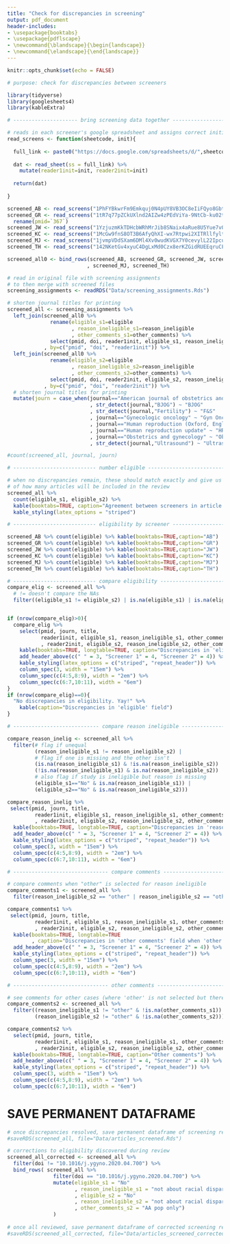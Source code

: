 ```yaml
---
title: "Check for discrepancies in screening"
output: pdf_document
header-includes: 
- \usepackage{booktabs}
- \usepackage{pdflscape}
- \newcommand{\blandscape}{\begin{landscape}}
- \newcommand{\elandscape}{\end{landscape}}
---
```


```r
knitr::opts_chunk$set(echo = FALSE)

# purpose: check for discrepancies between screeners

library(tidyverse)
library(googlesheets4)
library(kableExtra)
```

```r
# --------------------- bring screening data together --------------------------

# reads in each screener's google spreadsheet and assigns correct initials
read_screens <- function(sheetcode, init){
  
  full_link <- paste0("https://docs.google.com/spreadsheets/d/",sheetcode)
  
  dat <- read_sheet(ss = full_link) %>%
    mutate(reader1init=init, reader2init=init)
  
  return(dat)
  
}

screened_AB <- read_screens("1PhFYBkwrFm9Emkquj0N4pUY8VB3OC8eIiFQyo8Gbtk0/edit#gid=517754364", init="AB")
screened_GR <- read_screens("1tR7q77pZCkUXlnd2AIZw4zPEdViYa-9NtCb-ku02tdY/edit#gid=2078190785", init="GR") %>%
  rename(pmid=`367`)
screened_JW <- read_screens("1YzjuzmKkTDHcbWRhMrJib8SNaix4aRue8U5Yue7vOtw/edit#gid=1065604673", init="JW")
screened_KC <- read_screens("1McGw9fnS8OT3B6AfyQhXI-wx7Rtpwi2XITRllfyltvQ/edit#gid=516563490", init="KC")
screened_MJ <- read_screens("1jvmpVDdSXam6DMl4Xv0wudKVGX7Y0cevylL22IpcujE/edit#gid=1261172038", init="MJ")
screened_TH <- read_screens("142NKetGv4xyuC4DgLxMd0Czx8erKZGidRUEEqruCFe8/edit#gid=1367788957", init="TH")

screened_all0 <- bind_rows(screened_AB, screened_GR, screened_JW, screened_KC
                          , screened_MJ, screened_TH)

# read in original file with screening assignments
# to then merge with screened files
screening_assignments <- readRDS("Data/screening_assignments.Rds")

# shorten journal titles for printing
screened_all <- screening_assignments %>%
  left_join(screened_all0 %>%
              rename(eligible_s1=eligible
                     , reason_ineligible_s1=reason_ineligible
                     , other_comments_s1=other_comments) %>%
              select(pmid, doi, reader1init, eligible_s1, reason_ineligible_s1, other_comments_s1)
            , by=c("pmid", "doi", "reader1init")) %>%
  left_join(screened_all0 %>%
              rename(eligible_s2=eligible
                     , reason_ineligible_s2=reason_ineligible
                     , other_comments_s2=other_comments) %>%
              select(pmid, doi, reader2init, eligible_s2, reason_ineligible_s2, other_comments_s2)
            , by=c("pmid", "doi", "reader2init")) %>%
  # shorten journal titles for printing
  mutate(journ = case_when(journal=="American journal of obstetrics and gynecology" ~ "AJOG"
                           , str_detect(journal,"BJOG") ~ "BJOG"
                           , str_detect(journal,"Fertility") ~ "F&S"
                           , journal=="Gynecologic oncology" ~ "Gyn Onc"
                           , journal=="Human reproduction (Oxford, England)" ~ "HR"
                           , journal=="Human reproduction update" ~ "HRU"
                           , journal=="Obstetrics and gynecology" ~ "Obs Gyn"
                           , str_detect(journal,"Ultrasound") ~ "Ultrasound"))

#count(screened_all, journal, journ)
```


```r
# --------------------------- number eligible ----------------------------------

# when no discrepancies remain, these should match exactly and give us a summary
# of how many articles will be included in the review
screened_all %>%
  count(eligible_s1, eligible_s2) %>%
  kable(booktabs=TRUE, caption="Agreement between screeners in article eligibility") %>%
  kable_styling(latex_options = "striped")

# --------------------------- eligibility by screener -------------------------

screened_AB %>% count(eligible) %>% kable(booktabs=TRUE,caption="AB")
screened_GR %>% count(eligible) %>% kable(booktabs=TRUE,caption="GR")
screened_JW %>% count(eligible) %>% kable(booktabs=TRUE,caption="JW")
screened_KC %>% count(eligible) %>% kable(booktabs=TRUE,caption="KC")
screened_MJ %>% count(eligible) %>% kable(booktabs=TRUE,caption="MJ")
screened_TH %>% count(eligible) %>% kable(booktabs=TRUE,caption="TH")
```

\newpage
\blandscape

```r
# --------------------------- compare eligibility ------------------------------
compare_elig <- screened_all %>%
  # != doesn't compare the NAs
  filter((eligible_s1 != eligible_s2) | is.na(eligible_s1) | is.na(eligible_s2))


if (nrow(compare_elig)>0){
  compare_elig %>%
    select(pmid, journ, title, 
           reader1init, eligible_s1, reason_ineligible_s1, other_comments_s1
           , reader2init, eligible_s2, reason_ineligible_s2, other_comments_s2) %>%
    kable(booktabs=TRUE, longtable=TRUE, caption="Discrepancies in 'eligible' field") %>%
    add_header_above(c(" " = 3, "Screener 1" = 4, "Screener 2" = 4)) %>%
    kable_styling(latex_options = c("striped", "repeat_header")) %>%
    column_spec(3, width = "15em") %>%
    column_spec(c(4:5,8:9), width = "2em") %>%
    column_spec(c(6:7,10:11), width = "6em")
}
if (nrow(compare_elig)==0){
  "No discrepancies in eligibility. Yay!" %>%
    kable(caption="Discrepancies in 'eligible' field")
}
```

\newpage

```r
# ---------------------------- compare reason ineligible -----------------------

compare_reason_inelig <- screened_all %>%
  filter(# flag if unequal
         (reason_ineligible_s1 != reason_ineligible_s2) | 
         # flag if one is missing and the other isn't
         (is.na(reason_ineligible_s1) & !is.na(reason_ineligible_s2)) |
         (!is.na(reason_ineligible_s1) & is.na(reason_ineligible_s2)) |
         # also flag if study is ineligible but reason is missing
         (eligible_s1=="No" & is.na(reason_ineligible_s1)) |
         (eligible_s2=="No" & is.na(reason_ineligible_s2)))

compare_reason_inelig %>%
 select(pmid, journ, title, 
         reader1init, eligible_s1, reason_ineligible_s1, other_comments_s1
         , reader2init, eligible_s2, reason_ineligible_s2, other_comments_s2) %>%
  kable(booktabs=TRUE, longtable=TRUE, caption="Discrepancies in 'reason ineligible' field") %>%
  add_header_above(c(" " = 3, "Screener 1" = 4, "Screener 2" = 4)) %>%
  kable_styling(latex_options = c("striped", "repeat_header")) %>%
  column_spec(3, width = "15em") %>%
  column_spec(c(4:5,8:9), width = "2em") %>%
  column_spec(c(6:7,10:11), width = "6em")
```

\newpage

```r
# ------------------------------- compare comments ----------------------------

# compare comments when "other" is selected for reason ineligible
compare_comments1 <- screened_all %>%
  filter(reason_ineligible_s2 == "other" | reason_ineligible_s2 == "other") 

compare_comments1 %>%
 select(pmid, journ, title, 
         reader1init, eligible_s1, reason_ineligible_s1, other_comments_s1
         , reader2init, eligible_s2, reason_ineligible_s2, other_comments_s2) %>%
  kable(booktabs=TRUE, longtable=TRUE
        , caption="Discrepancies in 'other comments' field when 'other' was selected as reason ineligible") %>%
  add_header_above(c(" " = 3, "Screener 1" = 4, "Screener 2" = 4)) %>%
  kable_styling(latex_options = c("striped", "repeat_header")) %>%
  column_spec(3, width = "15em") %>%
  column_spec(c(4:5,8:9), width = "2em") %>%
  column_spec(c(6:7,10:11), width = "6em")

```

\newpage

```r
# ------------------------------- other comments -------------------------------

# see comments for other cases (where 'other' is not selected but there's a comment)
compare_comments2 <- screened_all %>%
  filter((reason_ineligible_s1 != "other" & !is.na(other_comments_s1)) | 
         (reason_ineligible_s2 != "other" & !is.na(other_comments_s2)))

compare_comments2 %>%
  select(pmid, journ, title, 
         reader1init, eligible_s1, reason_ineligible_s1, other_comments_s1
         , reader2init, eligible_s2, reason_ineligible_s2, other_comments_s2) %>%
  kable(booktabs=TRUE, longtable=TRUE, caption="Other comments") %>%
  add_header_above(c(" " = 3, "Screener 1" = 4, "Screener 2" = 4)) %>%
  kable_styling(latex_options = c("striped", "repeat_header")) %>%
  column_spec(3, width = "15em") %>%
  column_spec(c(4:5,8:9), width = "2em") %>%
  column_spec(c(6:7,10:11), width = "6em")
```

\elandscape

# SAVE PERMANENT DATAFRAME

```r
# once discrepancies resolved, save permanent dataframe of screening results
#saveRDS(screened_all, file="Data/articles_screened.Rds")

# corrections to eligibility discovered during review
screened_all_corrected <- screened_all %>%
  filter(doi != "10.1016/j.ygyno.2020.04.700") %>%
  bind_rows( screened_all %>% 
               filter(doi == "10.1016/j.ygyno.2020.04.700") %>%
               mutate(eligible_s1 = "No"
                      , reason_ineligible_s1 = "not about racial disparities"
                      , eligible_s2 = "No"
                      , reason_ineligible_s2 = "not about racial disparities"
                      , other_comments_s2 = "AA pop only")
               )
 
# once all reviewed, save permanent dataframe of corrected screening results
#saveRDS(screened_all_corrected, file="Data/articles_screened_corrected.Rds")
```

